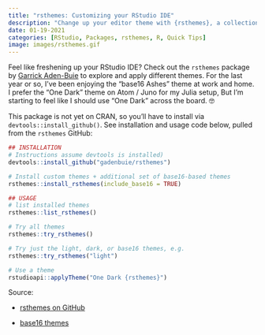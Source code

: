 ```yaml
---
title: "rsthemes: Customizing your RStudio IDE"
description: "Change up your editor theme with {rsthemes}, a collection of themes to freshen up the RStudio IDE aesthetics."
date: 01-19-2021
categories: [RStudio, Packages, rsthemes, R, Quick Tips]
image: images/rsthemes.gif
---
```


Feel like freshening up your RStudio IDE? Check out the `rsthemes` package by [Garrick Aden-Buie](https://www.linkedin.com/in/garrick-aden-buie/) to explore and apply different themes. For the last year or so, I've been enjoying the "base16 Ashes" theme at work and home. I prefer the "One Dark" theme on Atom / Juno for my Julia setup, But I'm starting to feel like I should use "One Dark" across the board. 🤓

This package is not yet on CRAN, so you'll have to install via `devtools::install_github()`. See installation and usage code below, pulled from the `rsthemes` GitHub:

```r
## INSTALLATION
# Instructions assume devtools is installed)
devtools::install_github("gadenbuie/rsthemes")

# Install custom themes + additional set of base16-based themes
rsthemes::install_rsthemes(include_base16 = TRUE)

## USAGE
# list installed themes
rsthemes::list_rsthemes()

# Try all themes
rsthemes::try_rsthemes()

# Try just the light, dark, or base16 themes, e.g.
rsthemes::try_rsthemes("light")

# Use a theme
rstudioapi::applyTheme("One Dark {rsthemes}")
```

Source:

* [rsthemes on GitHub](https://github.com/gadenbuie/rsthemes)

* [base16 themes](http://chriskempson.com/projects/base16/) 